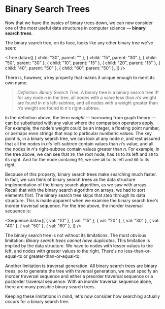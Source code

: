 # Binary Search Trees

Now that we have the basics of binary trees down, we can now consider one
of the most useful data structures in computer science &mdash; **binary
search trees**.

The binary search tree, on its face, looks like any other binary tree we've
seen:

<Tree
	data={[
		{ child: "30", parent: "" },
		{ child: "15", parent: "30" },
		{ child: "50", parent: "30" },
		{ child: "10", parent: "15" },
		{ child: "20", parent: "15" },
		{ child: "40", parent: "50" },
		{ child: "60", parent: "50" },
	]}
/>

There is, however, a key property that makes it unique enough to merit its
own name:

> _Definition: Binary Search Tree_. A binary tree is a binary search tree
> iff for any node ${n}$ in the tree, all nodes with a value less than
> ${n's}$ weight are found in ${n}$'s left-subtree, and all nodes with a
> weight greater than ${n's}$ weight are found in ${n}$'s right-subtree.

In the definition above, the term _weight_ &mdash; borrowing from graph
theory &mdash; can be substituted with any value where the comparison
operators apply. For example, the node's weight could be an integer, a
floating point number, or perhaps even strings that map to particular
numberic values. The key point is, in a binary search tree, we can look at
any node ${n,}$ and rest assured that all the nodes in ${n}$'s left-subtree
contain values than ${n}$'s value, and all the nodes in ${n}$'s
right-subtree contain values greater than ${n.}$ For example, in the tree
above, we can see that `30`, the root node, has `15` to its left and `50`
to its right. And for the node containig `50`, we see `40` to its left and
`60` to its right.

Because of this property, binary search trees make searching much faster.
In fact, we can think of binary search trees as the data structure
implementation of the binary search algorithm, as we saw with arrays.
Recall that with the binary search algorithm on arrays, we had to sort
elements first. The binary search tree skips that step through its data
structure. This is made apparent when we examine the binary search tree's
inorder traversal sequence. For the tree above, the inorder traversal
sequence is:

<Sequence
	data={[
		{ val: "10" },
		{ val: "15" },
		{ val: "20" },
		{ val: "30" },
		{ val: "40" },
		{ val: "50" },
		{ val: "60" },
	]}
/>

The binary search tree is not without its limitations. The most obvious
limitation: _Binary search trees cannot have duplicates_. This limitation
is implied by the data structure. We have to nodes with lesser values to
the left, and nodes with greater values to the right. There's no
less-than-or-equal-to or greater-than-or-equal-to.

Another limitation is traversal generation. All binary search trees are
binary trees, so to generate the tree with traversal generation, we must
specify an inorder traversal sequence and either a preorder traversal
sequence or a postorder traversal sequence. With an inorder traversal
sequence alone, there are many possible binary search trees.

Keeping these limitations in mind, let's now consider how searching
actually occurs for a binary search tree.
